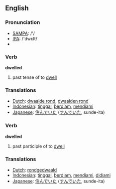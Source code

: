 ==English==
=== Pronunciation ===
*[[w:SAMPA|SAMPA]]: /'/
*[[w:IPA|IPA]]: /'dwεlt/
*{{audio|en-us-dwelled.ogg|Audio (US)}}

=== Verb ===

'''dwelled'''

# past tense of to [[dwell]]

=== Translations ===
*[[Dutch]]: [[dwaalde rond]], [[dwaalden rond]]
*[[Indonesian]]: [[tinggal]], [[diam|berdiam]], [[diam|mendiami]]
*[[Japanese]]: [[住んでいた]] ([[すんでいた]], sunde-ita)

=== Verb ===

'''dwelled'''

# past participle of to [[dwell]]

=== Translations ===
*[[Dutch]]: [[rondgedwaald]]
*[[Indonesian]]: [[tinggal]], [[diam|berdiam]], [[diam|mendiami]], [[diam|didiami]]
*[[Japanese]]: [[住んでいた]] ([[すんでいた]], sunde-ita)